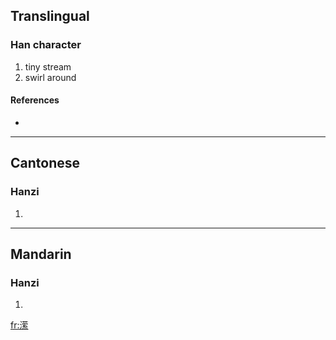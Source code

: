 {{see|瀠}}
==Translingual==

===Han character===
{{Han char|rn=85|rad=水|as=11|sn=14|four=|canj=水廿月火 (ETBF)}}

# tiny stream
# swirl around

====References====
* {{Han ref|kx=0648.281|hdz=31716.021|uh=6F46|ud=28486}}

----

==Cantonese==

===Hanzi===
{{yue-hanzi|jyut=|y=ying4}}

# {{defn|Cantonese}}

----

==Mandarin==

===Hanzi===
{{cmn-hanzi|tra=瀠|pin=[[piē]] ([[pie1]]), [[yíng]] ([[ying2]])|wg=p'ieh<sup>1</sup>, ying<sup>2</sup>}}

# {{defn|Mandarin}}

[[fr:潆]]